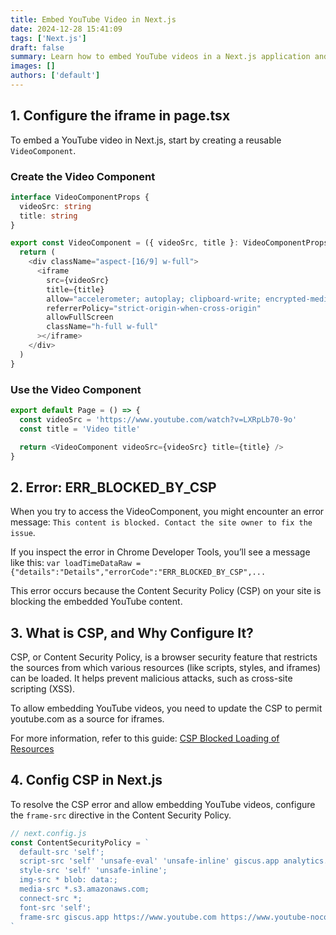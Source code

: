 ```yaml
---
title: Embed YouTube Video in Next.js
date: 2024-12-28 15:41:09
tags: ['Next.js']
draft: false
summary: Learn how to embed YouTube videos in a Next.js application and configure the Content Security Policy (CSP) to resolve common errors.
images: []
authors: ['default']
---
```


## 1. Configure the iframe in page.tsx

To embed a YouTube video in Next.js, start by creating a reusable `VideoComponent`.

### Create the Video Component

```ts
interface VideoComponentProps {
  videoSrc: string
  title: string
}

export const VideoComponent = ({ videoSrc, title }: VideoComponentProps) => {
  return (
    <div className="aspect-[16/9] w-full">
      <iframe
        src={videoSrc}
        title={title}
        allow="accelerometer; autoplay; clipboard-write; encrypted-media; gyroscope; picture-in-picture; web-share"
        referrerPolicy="strict-origin-when-cross-origin"
        allowFullScreen
        className="h-full w-full"
      ></iframe>
    </div>
  )
}
```

### Use the Video Component

```ts
export default Page = () => {
  const videoSrc = 'https://www.youtube.com/watch?v=LXRpLb70-9o'
  const title = 'Video title'

  return <VideoComponent videoSrc={videoSrc} title={title} />
}
```

## 2. Error: ERR_BLOCKED_BY_CSP

When you try to access the VideoComponent, you might encounter an error message: `This content is blocked. Contact the site owner to fix the issue`.

If you inspect the error in Chrome Developer Tools, you’ll see a message like this: `var loadTimeDataRaw = {"details":"Details","errorCode":"ERR_BLOCKED_BY_CSP",...`

This error occurs because the Content Security Policy (CSP) on your site is blocking the embedded YouTube content.

## 3. What is CSP, and Why Configure It?

CSP, or Content Security Policy, is a browser security feature that restricts the sources from which various resources (like scripts, styles, and iframes) can be loaded. It helps prevent malicious attacks, such as cross-site scripting (XSS).

To allow embedding YouTube videos, you need to update the CSP to permit youtube.com as a source for iframes.

For more information, refer to this guide: [CSP Blocked Loading of Resources](https://content-security-policy.com/examples/blocked-csp/)

## 4. Config CSP in Next.js

To resolve the CSP error and allow embedding YouTube videos, configure the `frame-src` directive in the Content Security Policy.

```ts
// next.config.js
const ContentSecurityPolicy = `
  default-src 'self';
  script-src 'self' 'unsafe-eval' 'unsafe-inline' giscus.app analytics.umami.is;
  style-src 'self' 'unsafe-inline';
  img-src * blob: data:;
  media-src *.s3.amazonaws.com;
  connect-src *;
  font-src 'self';
  frame-src giscus.app https://www.youtube.com https://www.youtube-nocookie.com;
`
```
